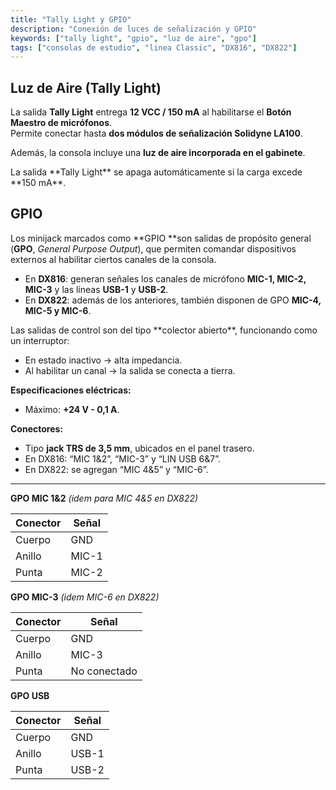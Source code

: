 ```yaml
---
title: "Tally Light y GPIO"
description: "Conexión de luces de señalización y GPIO"
keywords: ["tally light", "gpio", "luz de aire", "gpo"]
tags: ["consolas de estudio", "linea Classic", "DX816", "DX822"]
---
```


## Luz de Aire (Tally Light)

La salida **Tally Light** entrega **12 VCC / 150 mA** al habilitarse el **Botón Maestro de micrófonos**.\
Permite conectar hasta **dos módulos de señalización Solidyne LA100**.

Además, la consola incluye una **luz de aire incorporada en el gabinete**.

<Danger>
  La salida **Tally Light** se apaga automáticamente si la carga excede **150 mA**.
</Danger>

## GPIO

Los minijack marcados como \*\*GPIO \*\*son salidas de propósito general (**GPO**, _General Purpose Output_), que permiten comandar dispositivos externos al habilitar ciertos canales de la consola.

- En **DX816**: generan señales los canales de micrófono **MIC-1, MIC-2, MIC-3** y las líneas **USB-1** y **USB-2**.
- En **DX822**: además de los anteriores, también disponen de GPO **MIC-4, MIC-5 y MIC-6**.

<Note>
  Las salidas de control son del tipo **colector abierto**, funcionando como un interruptor:

  - En estado inactivo → alta impedancia.
  - Al habilitar un canal → la salida se conecta a tierra.
</Note>

**Especificaciones eléctricas:**

- Máximo: **\+24 V - 0,1 A**.

**Conectores:**

- Tipo **jack TRS de 3,5 mm**, ubicados en el panel trasero.
- En DX816: “MIC 1&2”, “MIC-3” y “LIN USB 6&7”.
- En DX822: se agregan “MIC 4&5” y “MIC-6”.

---

**GPO MIC 1&2** _(idem para MIC 4&5 en DX822)_

| Conector | Señal |
| -------- | ----- |
| Cuerpo   | GND   |
| Anillo   | MIC-1 |
| Punta    | MIC-2 |

**GPO MIC-3** _(idem MIC-6 en DX822)_

| Conector | Señal        |
| -------- | ------------ |
| Cuerpo   | GND          |
| Anillo   | MIC-3        |
| Punta    | No conectado |

**GPO USB**

| Conector | Señal |
| -------- | ----- |
| Cuerpo   | GND   |
| Anillo   | USB-1 |
| Punta    | USB-2 |